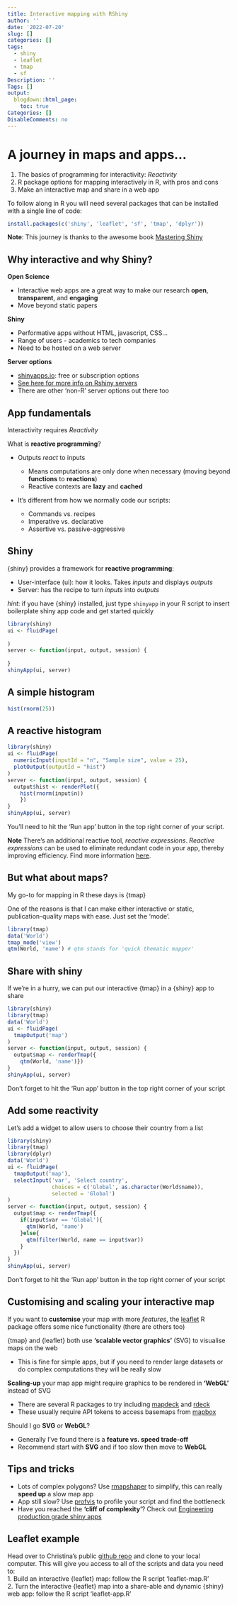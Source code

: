 ```yaml
---
title: Interactive mapping with RShiny
author: ''
date: '2022-07-20'
slug: []
categories: []
tags: 
  - shiny
  - leaflet
  - tmap
  - sf
Description: ''
Tags: []
output:
  blogdown::html_page:
    toc: true
Categories: []
DisableComments: no
---
```


# A journey in maps and apps...

1. The basics of programming for interactivity: *Reactivity*
<br>
2. R package options for mapping interactively in R, with pros and cons
<br>
3. Make an interactive map and share in a web app

To follow along in R you will need several packages that can be installed with a single line of code:
```r
install.packages(c('shiny', 'leaflet', 'sf', 'tmap', 'dplyr'))
```

**Note**: This journey is thanks to the awesome book [Mastering Shiny](https://mastering-shiny.org/index.html)

## Why interactive and why Shiny?

**Open Science**

  - Interactive web apps are a great way to make our research **open**, **transparent**, and **engaging**
  - Move beyond static papers

**Shiny**
  
  - Performative apps without HTML, javascript, CSS...
  - Range of users - academics to tech companies 
  - Need to be hosted on a web server

**Server options**

  - [shinyapps.io](https://www.shinyapps.io/): free or subscription options
  - [See here for more info on Rshiny servers](https://shiny.rstudio.com/articles/shiny-server.html)
  - There are other 'non-R' server options out there too

## App fundamentals

Interactivity requires *Reactivity*

What is **reactive programming**?

  - Outputs *react* to inputs

    - Means computations are only done when necessary (moving beyond **functions** to **reactions**)
    - Reactive contexts are **lazy** and **cached**


  - It's different from how we normally code our scripts:
  
    - Commands vs. recipes
    - Imperative vs. declarative
    - Assertive vs. passive-aggressive

## Shiny

{shiny} provides a framework for **reactive programming**:


  - User-interface (ui): how it looks. Takes *inputs* and displays *outputs*
  - Server: has the recipe to turn *inputs* into *outputs*

*hint*: if you have {shiny} installed, just type `shinyapp` in your R script to insert boilerplate shiny app code and get started quickly

```r
library(shiny)
ui <- fluidPage(
  
)
server <- function(input, output, session) {
  
}
shinyApp(ui, server)
```

## A simple histogram

```r
hist(rnorm(25))
```


## A reactive histogram

```r
library(shiny)
ui <- fluidPage(
  numericInput(inputId = "n", "Sample size", value = 25), 
  plotOutput(outputId = "hist")
)
server <- function(input, output, session) {
  output$hist <- renderPlot({
    hist(rnorm(input$n))
    })
}
shinyApp(ui, server)
```
You'll need to hit the 'Run app' button in the top right corner of your script.

**Note** There's an additional reactive tool, *reactive expressions*. *Reactive expressions* can be used to eliminate redundant code in your app, thereby improving efficiency. Find more information [here](https://mastering-shiny.org/reactivity-intro.html).

## But what about maps?

My go-to for mapping in R these days is {tmap}

One of the reasons is that I can make either interactive or static, publication-quality maps with ease. Just set the 'mode'.

```r
library(tmap)
data('World')
tmap_mode('view')
qtm(World, 'name') # qtm stands for 'quick thematic mapper'
```

## Share with shiny

If we're in a hurry, we can put our interactive {tmap} in a {shiny} app to share

```R
library(shiny)
library(tmap)
data('World')
ui <- fluidPage(
  tmapOutput('map')
)
server <- function(input, output, session) {
  output$map <- renderTmap({
    qtm(World, 'name')})
}
shinyApp(ui, server)
```
Don't forget to hit the 'Run app' button in the top right corner of your script

## Add some reactivity

Let's add a widget to allow users to choose their country from a list

```R
library(shiny)
library(tmap)
library(dplyr)
data('World')
ui <- fluidPage(
  tmapOutput('map'),
  selectInput('var', 'Select country',
              choices = c('Global', as.character(World$name)),
              selected = 'Global')
)
server <- function(input, output, session) {
  output$map <- renderTmap({
    if(input$var == 'Global'){
      qtm(World, 'name')
    }else{
      qtm(filter(World, name == input$var))
    }
  })
}
shinyApp(ui, server)
```
Don't forget to hit the 'Run app' button in the top right corner of your script

## Customising and scaling your interactive map

If you want to **customise** your map with more *features*, the [leaflet](https://rstudio.github.io/leaflet/) R package offers some nice functionality (there are others too)

{tmap} and {leaflet} both use **'scalable vector graphics'** (SVG) to visualise maps on the web

  - This is fine for simple apps, but if you need to render large datasets or do complex computations they will be really slow

**Scaling-up** your map app might require graphics to be rendered in **'WebGL'** instead of SVG


  - There are several R packages to try including [mapdeck](https://symbolixau.github.io/mapdeck/articles/mapdeck.html) and [rdeck](https://github.com/anthonynorth/rdeck)
  - These usually require API tokens to access basemaps from [mapbox](https://www.mapbox.com/)

Should I go **SVG** or **WebGL**?

  - Generally I've found there is a **feature vs. speed trade-off**
  - Recommend start with **SVG** and if too slow then move to **WebGL** 

## Tips and tricks

- Lots of complex polygons? Use [rmapshaper](https://cran.r-project.org/web/packages/rmapshaper/vignettes/rmapshaper.html) to simplify, this can really **speed up** a slow map app
- App still slow? Use [profvis](https://rstudio.github.io/profvis/) to profile your script and find the bottleneck
- Have you reached the **'cliff of complexity'**?
Check out [Engineering production grade shiny apps](https://engineering-shiny.org/successful-shiny-app.html)


## Leaflet example

Head over to Christina's public [github repo](https://github.com/cabuelow/intro-rshiny-mapping) and clone to your local computer. This will give you access to all of the scripts and data you need to:
<br>
1. Build an interactive {leaflet} map: follow the R script 'leaflet-map.R'
<br>
2. Turn the interactive {leaflet} map into a share-able and dynamic {shiny} web app: follow the R script 'leaflet-app.R'


